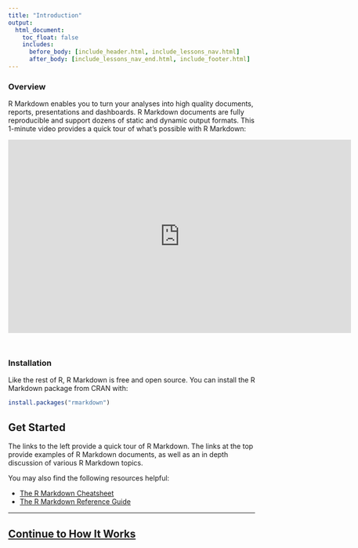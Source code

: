 ```yaml
---
title: "Introduction"
output:
  html_document:
    toc_float: false
    includes:
      before_body: [include_header.html, include_lessons_nav.html]
      after_body: [include_lessons_nav_end.html, include_footer.html]
---
```


### Overview

R Markdown enables you to turn your analyses into high quality documents, reports, presentations and dashboards. R Markdown documents are fully reproducible and support dozens of static and dynamic output formats. This 1-minute video provides a quick tour of what's possible with R Markdown:


<iframe src="https://player.vimeo.com/video/178485416" width="700" height="394" frameborder="0" style="margin-bottom: 2em;" webkitallowfullscreen mozallowfullscreen allowfullscreen></iframe>

### Installation

Like the rest of R, R Markdown is free and open source. You can install the R Markdown package from CRAN with:

```r
install.packages("rmarkdown")
```

## Get Started

The links to the left provide a quick tour of R Markdown. The links at the top provide examples of R Markdown documents, as well as an in depth discussion of various R Markdown topics. 

You may also find the following resources helpful:

* [The R Markdown Cheatsheet](https://www.rstudio.com/wp-content/uploads/2016/03/rmarkdown-cheatsheet-2.0.pdf)
* [The R Markdown Reference Guide](https://www.rstudio.com/wp-content/uploads/2015/03/rmarkdown-reference.pdf)

***
## [Continue to How It Works](lesson-2.html)
